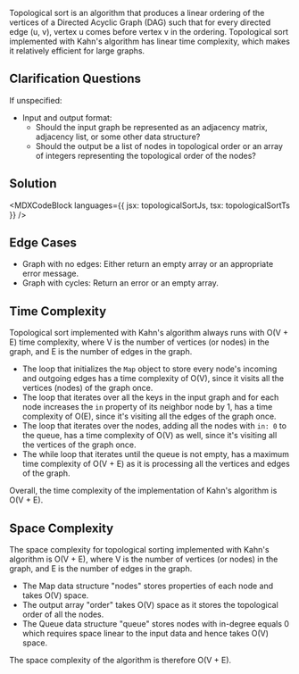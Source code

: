 

Topological sort is an algorithm that produces a linear ordering of the vertices of a Directed Acyclic Graph (DAG) such that for every directed edge (u, v), vertex u comes before vertex v in the ordering. Topological sort implemented with Kahn's algorithm has linear time complexity, which makes it relatively efficient for large graphs.

## Clarification Questions

If unspecified:

- Input and output format:
  - Should the input graph be represented as an adjacency matrix, adjacency list, or some other data structure?
  - Should the output be a list of nodes in topological order or an array of integers representing the topological order of the nodes?

## Solution

<MDXCodeBlock languages={{ jsx: topologicalSortJs, tsx: topologicalSortTs }} />

## Edge Cases

- Graph with no edges: Either return an empty array or an appropriate error message.
- Graph with cycles: Return an error or an empty array.

## Time Complexity

Topological sort implemented with Kahn's algorithm always runs with O(V + E) time complexity, where V is the number of vertices (or nodes) in the graph, and E is the number of edges in the graph.

- The loop that initializes the `Map` object to store every node's incoming and outgoing edges has a time complexity of O(V), since it visits all the vertices (nodes) of the graph once.
- The loop that iterates over all the keys in the input graph and for each node increases the `in` property of its neighbor node by 1, has a time complexity of O(E), since it's visiting all the edges of the graph once.
- The loop that iterates over the nodes, adding all the nodes with `in: 0` to the queue, has a time complexity of O(V) as well, since it's visiting all the vertices of the graph once.
- The while loop that iterates until the queue is not empty, has a maximum time complexity of O(V + E) as it is processing all the vertices and edges of the graph.

Overall, the time complexity of the implementation of Kahn's algorithm is O(V + E).

## Space Complexity

The space complexity for topological sorting implemented with Kahn's algorithm is O(V + E), where V is the number of vertices (or nodes) in the graph, and E is the number of edges in the graph.

- The Map data structure "nodes" stores properties of each node and takes O(V) space.
- The output array "order" takes O(V) space as it stores the topological order of all the nodes.
- The Queue data structure "queue" stores nodes with in-degree equals 0 which requires space linear to the input data and hence takes O(V) space.

The space complexity of the algorithm is therefore O(V + E).

